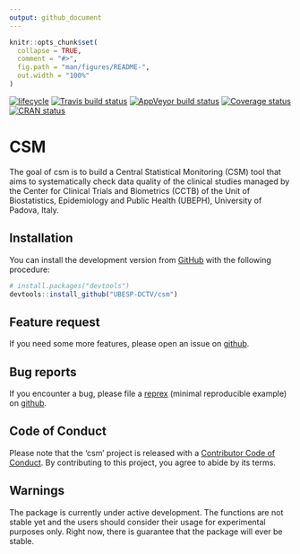 ```yaml
---
output: github_document
---
```


<!-- README.md is generated from README.Rmd. Please edit that file -->

```r
knitr::opts_chunk$set(
  collapse = TRUE,
  comment = "#>",
  fig.path = "man/figures/README-",
  out.width = "100%"
)
```

<!-- badges: start -->
[![lifecycle](https://img.shields.io/badge/lifecycle-maturing-blue.svg)](https://www.tidyverse.org/lifecycle/#maturing)
[![Travis build status](https://travis-ci.com/UBESP-DCTV/csm.svg?branch=master)](https://travis-ci.com/UBESP-DCTV/csm)
[![AppVeyor build status](https://ci.appveyor.com/api/projects/status/github/UBESP-DCTV/csm?branch=master&svg=true)](https://ci.appveyor.com/project/UBESP-DCTV/csm)
[![Coverage status](https://codecov.io/gh/UBESP-DCTV/csm/branch/master/graph/badge.svg)](https://codecov.io/gh/UBESP-DCTV/csm)
[![CRAN status](https://www.r-pkg.org/badges/version/csm)](https://cran.r-project.org/package=csm)
<!-- badges: end -->

# CSM
The goal of csm is to build a Central Statistical Monitoring (CSM) tool
that aims to systematically check data quality of the clinical studies
managed by the Center for Clinical Trials and Biometrics (CCTB) of the
Unit of Biostatistics, Epidemiology and Public Health (UBEPH),
University of Padova, Italy.

## Installation
You can install the development version from
[GitHub](https://github.com/) with the following procedure:

```r
# install.packages("devtools")
devtools::install_github("UBESP-DCTV/csm")
```

## Feature request
If you need some more features, please open an issue on
[github](https://github.com/UBESP-DCTV/csm/issues).

## Bug reports
If you encounter a bug, please file a
[reprex](https://github.com/tidyverse/reprex)
(minimal reproducible example) on
[github](https://github.com/UBESP-DCTV/csm/issues).

## Code of Conduct
Please note that the 'csm' project is released with a
[Contributor Code of Conduct](.github/CODE_OF_CONDUCT.md). By
contributing to this project, you agree to abide by its terms.

## Warnings
The package is currently under active development. The functions are
not stable yet and the users should consider their usage for 
experimental purposes only. Right now, there is guarantee that
the package will ever be stable.

